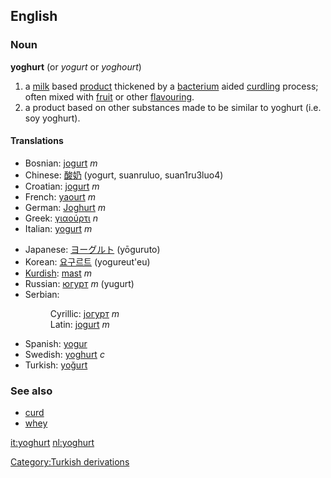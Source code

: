 ==English==
===Noun===
'''yoghurt'''  (or ''yogurt'' or ''yoghourt'')

#a [[milk]] based [[product]] thickened by a [[bacterium]] aided [[curdling]] process; often mixed with [[fruit]] or other [[flavouring]].
#a product based on other substances made to be similar to yoghurt (i.e. soy yoghurt).

====Translations====
{{top}}
*Bosnian: [[jogurt]] ''m''
*Chinese: [[酸奶]] (yogurt, suanruluo, suan1ru3luo4)
*Croatian: [[jogurt]] ''m''
*French: [[yaourt]] ''m''
*German: [[Joghurt]] ''m''
*Greek: [[γιαούρτι]] ''n''
*Italian: [[yogurt]] ''m''
{{mid}}
*Japanese: [[ヨーグルト]] (yōguruto)
*Korean: [[요구르트]] (yogureut'eu)
*[[Kurdish]]: [[mast]] ''m''
*Russian: [[югурт]] ''m'' (yugurt)
*Serbian:
*:Cyrillic: [[јогурт]] ''m''
*:Latin: [[jogurt]] ''m''
*Spanish: [[yogur]]
*Swedish: [[yoghurt]] ''c''
*Turkish: [[yoğurt]]
{{bottom}}
===See also===
*[[curd]]
*[[whey]]
[[Category:Turkish derivations]]

[[it:yoghurt]]
[[nl:yoghurt]]